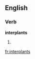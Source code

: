 ==English==

===Verb===
'''interplants'''

# {{third-person singular of|[[interplant]]}}

[[fr:interplants]]